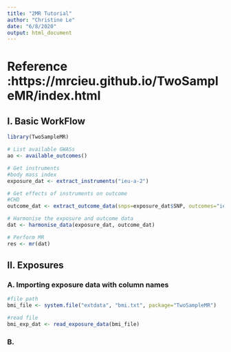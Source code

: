 ```yaml
---
title: "2MR Tutorial"
author: "Christine Le"
date: "6/8/2020"
output: html_document
---
```

# Reference :https://mrcieu.github.io/TwoSampleMR/index.html

## I. Basic WorkFlow
```r
library(TwoSampleMR)

# List available GWASs
ao <- available_outcomes()

# Get instruments
#body mass index
exposure_dat <- extract_instruments("ieu-a-2")

# Get effects of instruments on outcome
#CHD
outcome_dat <- extract_outcome_data(snps=exposure_dat$SNP, outcomes="ieu-a-7")

# Harmonise the exposure and outcome data
dat <- harmonise_data(exposure_dat, outcome_dat)

# Perform MR
res <- mr(dat)

```


## II. Exposures

### A. Importing exposure data with column names
```r

#file path
bmi_file <- system.file("extdata", "bmi.txt", package="TwoSampleMR")

#read file 
bmi_exp_dat <- read_exposure_data(bmi_file)
```

### B. 
###